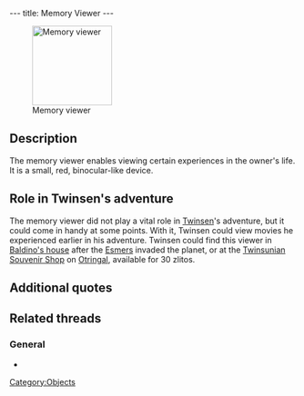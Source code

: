 ---
title: Memory Viewer
---

[[Image:Viewer.gif|right|140px|thumb|Memory viewer]]

{{Quote|
Quote=The memory viewer allows you to review the sequences which have punctuated your adventure.|
Character=Official description}}

==Description==
The memory viewer enables viewing certain experiences in the owner's life. It is a small, red, binocular-like device.

==Role in Twinsen's adventure==
The memory viewer did not play a vital role in [[Twinsen]]'s adventure, but it could come in handy at some points. With it, Twinsen could view movies he experienced earlier in his adventure. Twinsen could find this viewer in [[Baldino's house]] after the [[Esmers]] invaded the planet, or at the [[Twinsunian Souvenir Shop]] on [[Otringal]], available for 30 zlitos.

==Additional quotes==
{{Quote|
Quote=A memory viewer costs 30 Zlitos.|
Character=Seller at the shop}}

==Related threads==
===General===
* {{thread|id=3820|title=I finished LBA2 yesterday}}

[[Category:Objects]]